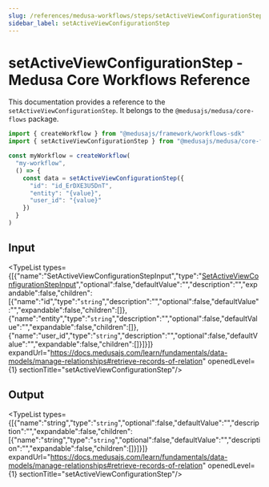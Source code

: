 ```yaml
---
slug: /references/medusa-workflows/steps/setActiveViewConfigurationStep
sidebar_label: setActiveViewConfigurationStep
---
```



# setActiveViewConfigurationStep - Medusa Core Workflows Reference

This documentation provides a reference to the `setActiveViewConfigurationStep`. It belongs to the `@medusajs/medusa/core-flows` package.

```ts title="src/workflows/my-workflow.ts"
import { createWorkflow } from "@medusajs/framework/workflows-sdk"
import { setActiveViewConfigurationStep } from "@medusajs/medusa/core-flows"

const myWorkflow = createWorkflow(
  "my-workflow",
  () => {
    const data = setActiveViewConfigurationStep({
      "id": "id_ErDXE3U5DnT",
      "entity": "{value}",
      "user_id": "{value}"
    })
  }
)
```
  

## Input

<TypeList types={[{"name":"SetActiveViewConfigurationStepInput","type":"[SetActiveViewConfigurationStepInput](../../../../types/core_flows.SetActiveViewConfigurationStepInput/page.mdx)","optional":false,"defaultValue":"","description":"","expandable":false,"children":[{"name":"id","type":"`string`","description":"","optional":false,"defaultValue":"","expandable":false,"children":[]},{"name":"entity","type":"`string`","description":"","optional":false,"defaultValue":"","expandable":false,"children":[]},{"name":"user_id","type":"`string`","description":"","optional":false,"defaultValue":"","expandable":false,"children":[]}]}]} expandUrl="https://docs.medusajs.com/learn/fundamentals/data-models/manage-relationships#retrieve-records-of-relation" openedLevel={1} sectionTitle="setActiveViewConfigurationStep"/>

## Output

<TypeList types={[{"name":"string","type":"`string`","optional":false,"defaultValue":"","description":"","expandable":false,"children":[{"name":"string","type":"`string`","optional":false,"defaultValue":"","description":"","expandable":false,"children":[]}]}]} expandUrl="https://docs.medusajs.com/learn/fundamentals/data-models/manage-relationships#retrieve-records-of-relation" openedLevel={1} sectionTitle="setActiveViewConfigurationStep"/>

